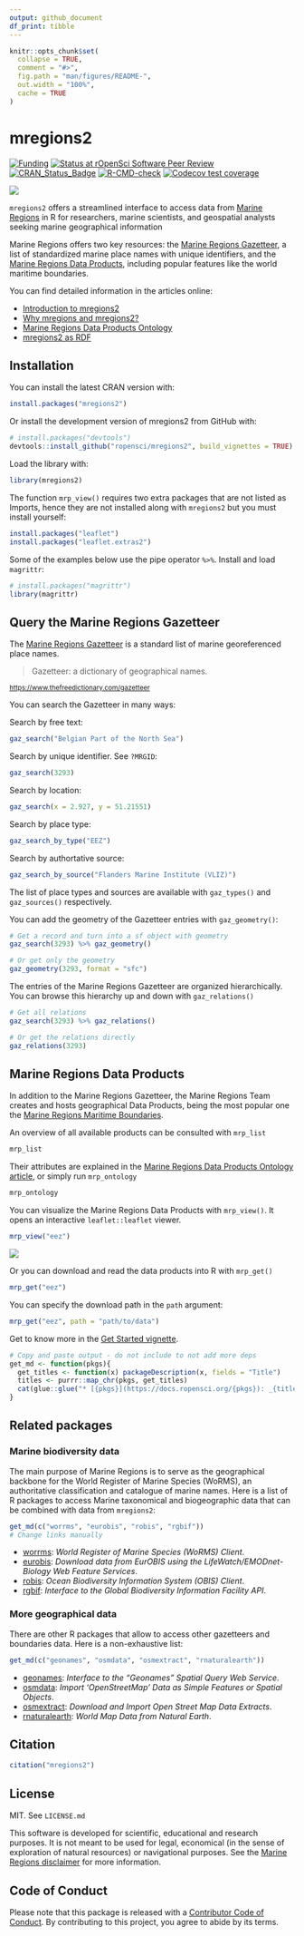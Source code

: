 ```yaml
---
output: github_document
df_print: tibble
---
```


```r
knitr::opts_chunk$set(
  collapse = TRUE,
  comment = "#>",
  fig.path = "man/figures/README-",
  out.width = "100%",
  cache = TRUE
)
```

# mregions2

<!-- badges: start -->

[![Funding](https://img.shields.io/static/v1?label=powered+by&message=lifewatch.be&labelColor=1a4e8a&color=f15922)](https://lifewatch.be) [![Status at rOpenSci Software Peer Review](https://badges.ropensci.org/590_status.svg)](https://github.com/ropensci/software-review/issues/590) [![CRAN_Status_Badge](https://www.r-pkg.org/badges/version/mregions2)](https://cran.r-project.org/package=mregions2) [![R-CMD-check](https://github.com/ropensci/mregions2/actions/workflows/R-CMD-check.yaml/badge.svg)](https://github.com/ropensci/mregions2/actions/workflows/R-CMD-check.yaml) [![Codecov test coverage](https://codecov.io/gh/ropensci/mregions2/branch/main/graph/badge.svg)](https://app.codecov.io/gh/ropensci/mregions2?branch=main)

<!-- badges: end -->

![](https://user-images.githubusercontent.com/54405067/156809171-1487bb9f-35af-4418-8e2f-93c24a59aad0.gif)

`mregions2` offers a streamlined interface to access data from [Marine Regions](https://marineregions.org) in R for researchers, marine scientists, and geospatial analysts seeking marine geographical information

Marine Regions offers two key resources: the [Marine Regions Gazetteer](https://marineregions.org/gazetteer.php), a list of standardized marine place names with unique identifiers, and the [Marine Regions Data Products](https://marineregions.org/sources.php), including popular features like the world maritime boundaries.

You can find detailed information in the articles online:

-   [Introduction to mregions2](https://docs.ropensci.org/mregions2/articles/mregions2.html)
-   [Why mregions and mregions2?](https://docs.ropensci.org/mregions2/articles/why_mregions2.html)
- [Marine Regions Data Products Ontology](https://docs.ropensci.org/mregions2/articles/mrp_ontology.html)
-   [mregions2 as RDF](https://docs.ropensci.org/mregions2/articles/mregions2-rdf.html)

## Installation

You can install the latest CRAN version with:

``` r
install.packages("mregions2")
```

Or install the development version of mregions2 from GitHub with:

``` r
# install.packages("devtools")
devtools::install_github("ropensci/mregions2", build_vignettes = TRUE)
```

Load the library with:

```r
library(mregions2)
```

The function `mrp_view()` requires two extra packages that are not listed as Imports, hence they are not installed along with `mregions2` but you must install yourself:

``` r
install.packages("leaflet")
install.packages("leaflet.extras2")
```
Some of the examples below use the pipe operator `%>%`. Install and load `magrittr`:

```r
# install.packages("magrittr")
library(magrittr)
```

## Query the Marine Regions Gazetteer

The [Marine Regions Gazetteer](https://marineregions.org/gazetteer.php) is a standard list of marine georeferenced place names.

> Gazetteer: a dictionary of geographical names.

<sup><https://www.thefreedictionary.com/gazetteer></sup>

You can search the Gazetteer in many ways:

Search by free text:

```r
gaz_search("Belgian Part of the North Sea")
```

Search by unique identifier. See `?MRGID`:

```r
gaz_search(3293)
```

Search by location:

```r
gaz_search(x = 2.927, y = 51.21551)
```

Search by place type:

```r
gaz_search_by_type("EEZ")
```

Search by authortative source:

```r
gaz_search_by_source("Flanders Marine Institute (VLIZ)")
```

The list of place types and sources are available with `gaz_types()` and `gaz_sources()` respectively.

You can add the geometry of the Gazetteer entries with `gaz_geometry()`:

```r
# Get a record and turn into a sf object with geometry
gaz_search(3293) %>% gaz_geometry()

# Or get only the geometry 
gaz_geometry(3293, format = "sfc")
```

The entries of the Marine Regions Gazetteer are organized hierarchically. You can browse this hierarchy up and down with `gaz_relations()`

```r
# Get all relations
gaz_search(3293) %>% gaz_relations()

# Or get the relations directly
gaz_relations(3293)
```

## Marine Regions Data Products

In addition to the Marine Regions Gazetteer, the Marine Regions Team creates and hosts geographical Data Products, being the most popular one the [Marine Regions Maritime Boundaries](https://marineregions.org/eez.php).

An overview of all available products can be consulted with `mrp_list`

```r
mrp_list
```

Their attributes are explained in the [Marine Regions Data Products Ontology article](https://docs.ropensci.org/mregions2/articles/mrp_ontology.html), or simply run `mrp_ontology`

```r
mrp_ontology
```

You can visualize the Marine Regions Data Products with `mrp_view()`. It opens an interactive `leaflet::leaflet` viewer.

```r
mrp_view("eez")
```

![](https://raw.githubusercontent.com/ropensci/mregions2/main/man/figures/README-prod1-1.png)

Or you can download and read the data products into R with `mrp_get()`

```r
mrp_get("eez")
```

You can specify the download path in the `path` argument:

```r
mrp_get("eez", path = "path/to/data")
```

Get to know more in the [Get Started vignette](https://docs.ropensci.org/mregions2/articles/mregions2.html).

```r
# Copy and paste output - do not include to not add more deps
get_md <- function(pkgs){
  get_titles <- function(x) packageDescription(x, fields = "Title")
  titles <- purrr::map_chr(pkgs, get_titles)
  cat(glue::glue("* [{pkgs}](https://docs.ropensci.org/{pkgs}): _{titles}_. \n"), sep = "\n")
}
```

## Related packages

### Marine biodiversity data

The main purpose of Marine Regions is to serve as the geographical backbone for the World Register of Marine Species (WoRMS), an authoritative classification and catalogue of marine names. Here is a list of R packages to access Marine taxonomical and biogeographic data that can be combined with data from `mregions2`:

```r
get_md(c("worrms", "eurobis", "robis", "rgbif"))
# Change links manually
```
* [worrms](https://docs.ropensci.org/worrms/): _World Register of Marine Species (WoRMS) Client_. 
* [eurobis](https://lifewatch.github.io/eurobis/): _Download data from EurOBIS using the LifeWatch/EMODnet-Biology Web Feature Services_. 
* [robis](https://cran.r-project.org/package=robis): _Ocean Biodiversity Information System (OBIS) Client_. 
* [rgbif](https://docs.ropensci.org/rgbif/): _Interface to the Global Biodiversity Information Facility API_. 

### More geographical data

There are other R packages that allow to access other gazetteers and boundaries data. Here is a non-exhaustive list:

```r
get_md(c("geonames", "osmdata", "osmextract", "rnaturalearth"))
```

* [geonames](https://docs.ropensci.org/geonames/): _Interface to the "Geonames" Spatial Query Web Service_. 
* [osmdata](https://docs.ropensci.org/osmdata/): _Import 'OpenStreetMap' Data as Simple Features or Spatial
Objects_. 
* [osmextract](https://docs.ropensci.org/osmextract/): _Download and Import Open Street Map Data Extracts_. 
* [rnaturalearth](https://docs.ropensci.org/rnaturalearth/): _World Map Data from Natural Earth_.


## Citation

```r
citation("mregions2")
```

## License

MIT. See `LICENSE.md`

This software is developed for scientific, educational and research purposes. It is not meant to be used for legal, economical (in the sense of exploration of natural resources) or navigational purposes. See the [Marine Regions disclaimer](https://marineregions.org/disclaimer.php) for more information.

## Code of Conduct

Please note that this package is released with a [Contributor Code of Conduct](https://ropensci.org/code-of-conduct/). By contributing to this project, you agree to abide by its terms.
